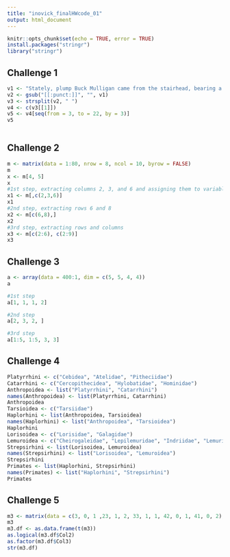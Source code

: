 ```yaml
---
title: "inovick_finalHWcode_01"
output: html_document
---
```



```r
knitr::opts_chunk$set(echo = TRUE, error = TRUE)
install.packages("stringr")
library("stringr")

```

## Challenge 1
```r

v1 <- "Stately, plump Buck Mulligan came from the stairhead, bearing a bowl of lather on which a mirror and a razor lay crossed."
v2 <- gsub("[[:punct:]]", "", v1)
v3 <- strsplit(v2, " ")
v4 <- c(v3[[1]])
v5 <- v4[seq(from = 3, to = 22, by = 3)]
v5
 
```


## Challenge 2
```r
m <- matrix(data = 1:80, nrow = 8, ncol = 10, byrow = FALSE)
m
x <- m[4, 5]
x
#1st step, extracting columns 2, 3, and 6 and assigning them to variable x
x1 <- m[,c(2,3,6)] 
x1
#2nd step, extracting rows 6 and 8
x2 <- m[c(6,8),] 
x2
#3rd step, extracting rows and columns
x3 <- m[c(2:6), c(2:9)]
x3
```

## Challenge 3
```r
a <- array(data = 400:1, dim = c(5, 5, 4, 4))
a

#1st step
a[1, 1, 1, 2]

#2nd step
a[2, 3, 2, ]

#3rd step
a[1:5, 1:5, 3, 3]
```

## Challenge 4
```r
Platyrrhini <- c("Cebidea", "Atelidae", "Pitheciidae")
Catarrhini <- c("Cercopithecidea", "Hylobatidae", "Hominidae")
Anthropoidea <- list("Platyrrhini", "Catarrhini")
names(Anthropoidea) <- list(Platyrrhini, Catarrhini)
Anthropoidea
Tarsioidea <- c("Tarsiidae")
Haplorhini <- list(Anthropoidea, Tarsioidea)
names(Haplorhini) <- list("Anthropoidea", "Tarsioidea")
Haplorhini
Lorisoidea <- c("Lorisidae", "Galagidae")
Lemuroidea <- c("Cheirogaleidae", "Lepilemuridae", "Indriidae", "Lemuridae", "Daubentoniidae")
Strepsirhini <- list(Lorisoidea, Lemuroidea)
names(Strepsirhini) <- list("Lorisoidea", "Lemuroidea")
Strepsirhini
Primates <- list(Haplorhini, Strepsirhini)
names(Primates) <- list("Haplorhini", "Strepsirhini")
Primates
```

## Challenge 5
```r
m3 <- matrix(data = c(3, 0, 1 ,23, 1, 2, 33, 1, 1, 42, 0, 1, 41, 0, 2), nrow = 5, ncol = 3, byrow = TRUE)
m3
m3.df <- as.data.frame(t(m3))
as.logical(m3.df$Col2)
as.factor(m3.df$Col3)
str(m3.df)
```
 